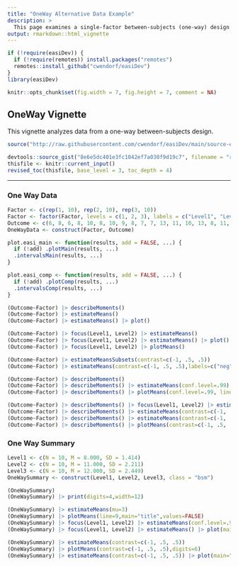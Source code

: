 ```yaml
---
title: "OneWay Alternative Data Example"
description: >
  This page examines a single-factor between-subjects (one-way) design using raw data input, focusing on comparisons and contrasts.
output: rmarkdown::html_vignette
---
```


```r
if (!require(easiDev)) {
  if (!require(remotes)) install.packages("remotes")
  remotes::install_github("cwendorf/easiDev")
}
library(easiDev)
```

```r
knitr::opts_chunk$set(fig.width = 7, fig.height = 7, comment = NA)
```

## OneWay Vignette

This vignette analyzes data from a one-way between-subjects design.

```r
source("http://raw.githubusercontent.com/cwendorf/easiDev/main/source-easiDev.R")
```

```r
devtools::source_gist("8e6e5dc401e3fc1042ef7a030f9d19c7", filename = "revised_toc.R")
thisfile <- knitr::current_input()
revised_toc(thisfile, base_level = 3, toc_depth = 4)
```

---

### One Way Data

```r
Factor <- c(rep(1, 10), rep(2, 10), rep(3, 10))
Factor <- factor(Factor, levels = c(1, 2, 3), labels = c("Level1", "Level2", "Level3"))
Outcome <- c(6, 8, 6, 8, 10, 8, 10, 9, 8, 7, 7, 13, 11, 10, 13, 8, 11, 14, 12, 11, 9, 16, 11, 12, 15, 13, 9, 14, 11, 10)
OneWayData <- construct(Factor, Outcome)
```

```r

plot.easi_main <- function(results, add = FALSE, ...) {
  if (!add) .plotMain(results, ...)
  .intervalsMain(results, ...)
}

plot.easi_comp <- function(results, add = FALSE, ...) {
  if (!add) .plotComp(results, ...)
  .intervalsComp(results, ...)
}

```


```r

(Outcome~Factor) |> describeMoments()
(Outcome~Factor) |> estimateMeans()
(Outcome~Factor) |> estimateMeans() |> plot()

(Outcome~Factor) |> focus(Level1, Level2) |> estimateMeans()
(Outcome~Factor) |> focus(Level1, Level2) |> estimateMeans() |> plot()
(Outcome~Factor) |> focus(Level1, Level2) |> plotMeans()

(Outcome~Factor) |> estimateMeansSubsets(contrast=c(-1, .5, .5))
(Outcome~Factor) |> estimateMeans(contrast=c(-1, .5, .5),labels=c("neg","pos")) |> plot(main="Cool",digits=1,xlab="time")


```


```r

(Outcome~Factor) |> describeMoments()
(Outcome~Factor) |> describeMoments() |> estimateMeans(conf.level=.99)
(Outcome~Factor) |> describeMoments() |> plotMeans(conf.level=.99, line=9, rope=c(8,10))

(Outcome~Factor) |> describeMoments() |> focus(Level1, Level2) |> estimateMeans() |> plotIntervals()
(Outcome~Factor) |> describeMoments() |> estimateMeans(contrast=c(-1, .5, .5))
(Outcome~Factor) |> describeMoments() |> estimateMeans(contrast=c(-1, .5, .5),labels=c("neg","pos")) |> plot(main="Cool",digits=1,xlab="time")
(Outcome~Factor) |> describeMoments() |> plotMeans(contrast=c(-1, .5, .5), rope=c(-2,2))

```


### One Way Summary

```r
Level1 <- c(N = 10, M = 8.000, SD = 1.414)
Level2 <- c(N = 10, M = 11.000, SD = 2.211)
Level3 <- c(N = 10, M = 12.000, SD = 2.449)
OneWaySummary <- construct(Level1, Level2, Level3, class = "bsm")
```

```r
(OneWaySummary)
(OneWaySummary) |> print(digits=4,width=12)

(OneWaySummary) |> estimateMeans(mu=3)
(OneWaySummary) |> plotMeans(line=9,main="title",values=FALSE)
(OneWaySummary) |> focus(Level1, Level2) |> estimateMeans(conf.level=.99, mu =3)
(OneWaySummary) |> focus(Level1, Level2) |> estimateMeans() |> plot(main="title")

(OneWaySummary) |> estimateMeans(contrast=c(-1, .5, .5))
(OneWaySummary) |> plotMeans(contrast=c(-1, .5, .5),digits=6)
(OneWaySummary) |> estimateMeans(contrast=c(-1, .5, .5)) |> plot(main="title",digits=6)

```

